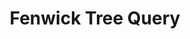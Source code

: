 ---
id: "ds_tf_015"
questionType: "TRUE_FALSE"
title: "Fenwick Tree Query"
statement: "Fenwick Trees support range minimum queries efficiently."
difficulty: "HARD"
category: "Data Structures"
correctAnswer: false
explanation: "Fenwick Trees support prefix sums, not range minimum queries."
---